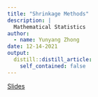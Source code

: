```yaml
---
title: "Shrinkage Methods"
description: |
  Mathematical Statistics
author:
  - name: Yunyang Zhong
date: 12-14-2021
output:
  distill::distill_article:
    self_contained: false
---
```


[Slides](https://jacktansnake.github.io/STAT455_LASSO)
